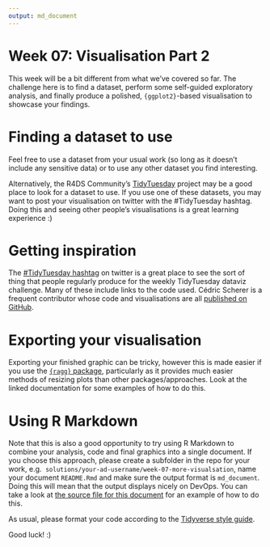 ---
output: md_document
---

<!-- Please edit README.Rmd - not README.md -->

# Week 07: Visualisation Part 2

This week will be a bit different from what we've covered so far. The challenge 
here is to find a dataset, perform some self-guided exploratory analysis, and 
finally produce a polished, `{ggplot2}`-based visualisation to showcase your 
findings. 

# Finding a dataset to use
Feel free to use a dataset from your usual work (so long as it doesn't
include any sensitive data) or to use any other dataset you find interesting.

Alternatively, the R4DS Community's [TidyTuesday](https://github.com/rfordatascience/tidytuesday)
project may be a good place to look for a dataset to use. If you use one of 
these datasets, you may want to post your visualisation on twitter with the
\#TidyTuesday hashtag. Doing this and seeing other people's visualisations 
is a great learning experience :) 

# Getting inspiration
The [\#TidyTuesday hashtag](https://twitter.com/hashtag/tidytuesday) on twitter 
is a great place to see the sort of thing that people regularly produce for the 
weekly TidyTuesday dataviz challenge. Many of these include links to the code 
used. Cédric Scherer is a frequent contributor whose code and visualisations 
are all [published on GitHub](https://github.com/z3tt/TidyTuesday).

# Exporting your visualisation
Exporting your finished graphic can be tricky, however this is made easier
if you use the [`{ragg}` package](https://ragg.r-lib.org/), particularly as it
provides much easier methods of resizing plots than other packages/approaches. 
Look at the linked documentation for some examples of how to do this.

# Using R Markdown
Note that this is also a good opportunity to try using R Markdown to combine 
your analysis, code and final graphics into a single document. If you choose
this approach, please create a subfolder in the repo for your work, e.g. 
`solutions/your-ad-username/week-07-more-visualsation`, name your document
`README.Rmd` and make sure the output format is `md_document`. Doing this
will mean that the output displays nicely on DevOps. You can take a look at
[the source file for this document](README.Rmd) for
an example of how to do this.

As usual, please format your code according to the [Tidyverse style guide](https://style.tidyverse.org/).

Good luck! :) 